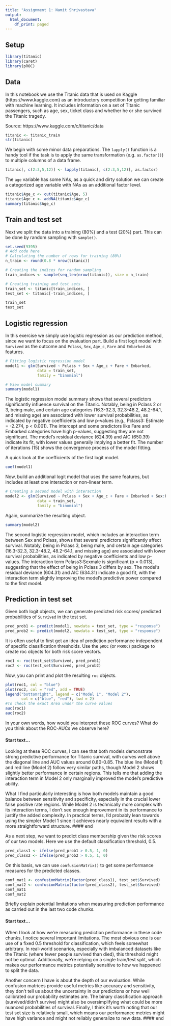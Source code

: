 ```yaml
---
title: "Assignment 1: Namit Shrivastava"
output:
  html_document:
    df_print: paged
---
```


## Setup

```r
library(titanic)
library(caret)
library(pROC)
```

## Data

In this notebook we use the Titanic data that is used on Kaggle (https://www.kaggle.com) as an introductory competition for getting familiar with machine learning. It includes information on a set of Titanic passengers, such as age, sex, ticket class and whether he or she survived the Titanic tragedy.

Source: https://www.kaggle.com/c/titanic/data

```r
titanic <- titanic_train
str(titanic)
```

We begin with some minor data preparations. The `lapply()` function is a handy tool if the task is to apply the same transformation (e.g. `as.factor()`) to multiple columns of a data frame.

```r
titanic[, c(2:3,5,12)] <- lapply(titanic[, c(2:3,5,12)], as.factor)
```

The `age` variable has some NAs, as a quick and dirty solution we can create a categorized age variable with NAs as an additional factor level.

```r
titanic$Age_c <- cut(titanic$Age, 5)
titanic$Age_c <- addNA(titanic$Age_c)
summary(titanic$Age_c)
```

## Train and test set

Next we split the data into a training (80%) and a test (20%) part. This can be done by random sampling with `sample()`.

```r
set.seed(9395)
# Add code here
# Calculating the number of rows for training (80%)
n_train <- round(0.8 * nrow(titanic))

# Creating the indices for random sampling
train_indices <- sample(seq_len(nrow(titanic)), size = n_train)

# Creating training and test sets
train_set <- titanic[train_indices, ]
test_set <- titanic[-train_indices, ]

train_set
test_set
```

## Logistic regression

In this exercise we simply use logistic regression as our prediction method, since we want to focus on the evaluation part. Build a first logit model with `Survived` as the outcome and `Pclass`, `Sex`, `Age_c`, `Fare` and `Embarked` as features.

```r
# Fitting logistic regression model
model1 <- glm(Survived ~ Pclass + Sex + Age_c + Fare + Embarked,
              data = train_set,
              family = "binomial")

# View model summary
summary(model1)
```
The logistic regression model summary shows that several predictors significantly influence survival on the Titanic. Notably, being in Pclass 2 or 3, being male, and certain age categories (16.3-32.3, 32.3-48.2, 48.2-64.1, and missing age) are associated with lower survival probabilities, as indicated by negative coefficients and low p-values (e.g., Pclass3: Estimate = -2.274, p < 0.001). The intercept and some predictors like Fare and Embarked categories have high p-values, suggesting they are not significant. The model's residual deviance (624.39) and AIC (650.39) indicate its fit, with lower values generally implying a better fit. The number of iterations (15) shows the convergence process of the model fitting.

A quick look at the coefficients of the first logit model.

```r
coef(model1)
```

Now, build an additional logit model that uses the same features, but includes at least one interaction or non-linear term.

```r
# Creating a second model with interaction
model2 <- glm(Survived ~ Pclass + Sex + Age_c + Fare + Embarked + Sex:Pclass,
              data = train_set, 
              family = "binomial")
```

Again, summarize the resulting object.

```r
summary(model2)
```
The second logistic regression model, which includes an interaction term between Sex and Pclass, shows that several predictors significantly affect survival. Notably, being in Pclass 3, being male, and certain age categories (16.3-32.3, 32.3-48.2, 48.2-64.1, and missing age) are associated with lower survival probabilities, as indicated by negative coefficients and low p-values. The interaction term Pclass3:Sexmale is significant (p = 0.013), suggesting that the effect of being in Pclass 3 differs by sex. The model's residual deviance (604.31) and AIC (634.31) indicate a good fit, with the interaction term slightly improving the model's predictive power compared to the first model.

## Prediction in test set

Given both logit objects, we can generate predicted risk scores/ predicted probabilities of `Survived` in the test set.

```r
pred_prob1 <- predict(model1, newdata = test_set, type = "response")
pred_prob2 <- predict(model2, newdata = test_set, type = "response")
```

It is often useful to first get an idea of prediction performance independent of specific classification thresholds. Use the `pROC` (or `PRROC`) package to create roc objects for both risk score vectors.

```r
roc1 <- roc(test_set$Survived, pred_prob1)
roc2 <- roc(test_set$Survived, pred_prob2)
```

Now, you can print and plot the resulting `roc` objects.

```r
plot(roc1, col = "blue")
plot(roc2, col = "red", add = TRUE)
legend("bottomright", legend = c("Model 1", "Model 2"), 
       col = c("blue", "red"), lwd = 2)
#To check the exact Area under the curve values
auc(roc1)
auc(roc2)
```

In your own words, how would you interpret these ROC curves? What do you think about the ROC-AUCs we observe here?

#### Start text...
Looking at these ROC curves, I can see that both models demonstrate strong predictive performance for Titanic survival, with curves well above the diagonal line and AUC values around 0.80-0.85. The blue line (Model 1) and red line (Model 2) follow very similar paths, though Model 2 shows slightly better performance in certain regions. This tells me that adding the interaction term in Model 2 only marginally improved the model's predictive ability.

What I find particularly interesting is how both models maintain a good balance between sensitivity and specificity, especially in the crucial lower false positive rate regions. While Model 2 is technically more complex with its interaction terms, I don't see enough improvement in its performance to justify the added complexity. In practical terms, I'd probably lean towards using the simpler Model 1 since it achieves nearly equivalent results with a more straightforward structure.
#### end

As a next step, we want to predict class membership given the risk scores of our two models. Here we use the default classification threshold, 0.5.

```r
pred_class1 <- ifelse(pred_prob1 > 0.5, 1, 0)
pred_class2 <- ifelse(pred_prob2 > 0.5, 1, 0)
```

On this basis, we can use `confusionMatrix()` to get some performance measures for the predicted classes.

```r
conf_mat1 <- confusionMatrix(factor(pred_class1), test_set$Survived)
conf_mat2 <- confusionMatrix(factor(pred_class2), test_set$Survived)
conf_mat1
conf_mat2
```

Briefly explain potential limitations when measuring prediction performance as carried out in the last two code chunks.

#### Start text...
When I look at how we're measuring prediction performance in these code chunks, I notice several important limitations. The most obvious one is our use of a fixed 0.5 threshold for classification, which feels somewhat arbitrary. In real-world scenarios, especially with imbalanced datasets like the Titanic (where fewer people survived than died), this threshold might not be optimal. Additionally, we're relying on a single train/test split, which makes our performance metrics potentially sensitive to how we happened to split the data.

Another concern I have is about the depth of our evaluation. While confusion matrices provide useful metrics like accuracy and sensitivity, they don't tell us about the uncertainty in our predictions or how well calibrated our probability estimates are. The binary classification approach (survived/didn't survive) might also be oversimplifying what could be more nuanced probabilities of survival. Finally, I think it's worth noting that our test set size is relatively small, which means our performance metrics might have high variance and might not reliably generalize to new data.
#### end

